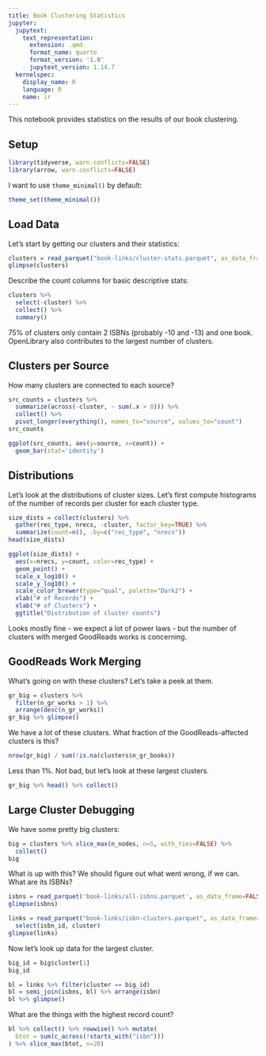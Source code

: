 ```yaml
---
title: Book Clustering Statistics
jupyter:
  jupytext:
    text_representation:
      extension: .qmd
      format_name: quarto
      format_version: '1.0'
      jupytext_version: 1.14.7
  kernelspec:
    display_name: R
    language: R
    name: ir
---
```



This notebook provides statistics on the results of our book clustering.


## Setup

```r
library(tidyverse, warn.conflicts=FALSE)
library(arrow, warn.conflicts=FALSE)
```

I want to use `theme_minimal()` by default:

```r
theme_set(theme_minimal())
```

## Load Data

Let's start by getting our clusters and their statistics:

```r
clusters = read_parquet("book-links/cluster-stats.parquet", as_data_frame=FALSE)
glimpse(clusters)
```

Describe the count columns for basic descriptive stats:

```r
clusters %>%
  select(-cluster) %>%
  collect() %>%
  summary()
```

75% of clusters only contain 2 ISBNs (probably -10 and -13) and one book. OpenLibrary also contributes to the largest number of clusters.

## Clusters per Source

How many clusters are connected to each source?

```r
src_counts = clusters %>%
  summarize(across(-cluster, ~ sum(.x > 0))) %>%
  collect() %>%
  pivot_longer(everything(), names_to="source", values_to="count")
src_counts
```

```r
ggplot(src_counts, aes(y=source, x=count)) +
  geom_bar(stat='identity')
```

## Distributions

Let's look at the distributions of cluster sizes.  Let's first compute histograms
of the number of records per cluster for each cluster type.

```r
size_dists = collect(clusters) %>%
  gather(rec_type, nrecs, -cluster, factor_key=TRUE) %>%
  summarize(count=n(), .by=c("rec_type", "nrecs"))
head(size_dists)
```

```r
ggplot(size_dists) +
  aes(x=nrecs, y=count, color=rec_type) +
  geom_point() +
  scale_x_log10() +
  scale_y_log10() +
  scale_color_brewer(type="qual", palette="Dark2") +
  xlab("# of Records") +
  xlab("# of Clusters") +
  ggtitle("Distribution of cluster counts")
```

Looks mostly fine - we expect a lot of power laws - but the number of clusters with merged GoodReads works is concerning.

## GoodReads Work Merging

What's going on with these clusters? Let's take a peek at them.

```r
gr_big = clusters %>%
  filter(n_gr_works > 1) %>%
  arrange(desc(n_gr_works))
gr_big %>% glimpse()
```

We have a lot of these clusters. What fraction of the GoodReads-affected clusters is this?

```r
nrow(gr_big) / sum(!is.na(clusters$n_gr_books))
```

Less than 1%. Not bad, but let's look at these largest clusters.

```r
gr_big %>% head() %>% collect()
```

## Large Cluster Debugging

We have some pretty big clusters:

```r
big = clusters %>% slice_max(n_nodes, n=5, with_ties=FALSE) %>%
  collect()
big
```

What is up with this? We should figure out what went wrong, if we can.  What are its ISBNs?

```r
isbns = read_parquet('book-links/all-isbns.parquet', as_data_frame=FALSE)
glimpse(isbns)
```

```r
links = read_parquet("book-links/isbn-clusters.parquet", as_data_frame=FALSE) %>%
  select(isbn_id, cluster)
glimpse(links)
```

Now let's look up data for the largest cluster.

```r
big_id = big$cluster[1]
big_id
```

```r
bl = links %>% filter(cluster == big_id)
bl = semi_join(isbns, bl) %>% arrange(isbn)
bl %>% glimpse()
```

What are the things with the highest record count?

```r
bl %>% collect() %>% rowwise() %>% mutate(
  btot = sum(c_across(!starts_with("isbn")))
) %>% slice_max(btot, n=20)
```
